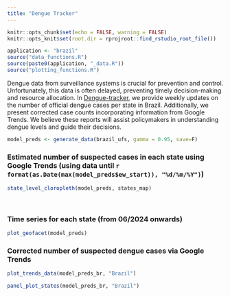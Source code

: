```yaml
---
title: "Dengue Tracker"
---
```


```r
knitr::opts_chunk$set(echo = FALSE, warning = FALSE)
knitr::opts_knit$set(root.dir = rprojroot::find_rstudio_root_file())
```
 
```r
application <- "brazil"
source("data_functions.R")
source(paste0(application, "_data.R"))
source("plotting_functions.R")

```

Dengue data from surveillance systems is crucial for prevention and control. Unfortunately, this data is often delayed, preventing timely decision-making and resource allocation. In [Dengue-tracker](https://diseasesurveillance.github.io/dengue-tracker/index.html), we provide weekly updates on the number of official dengue cases per state in Brazil. Additionally, we present corrected case counts incorporating information from Google Trends. We believe these reports will assist policymakers in understanding dengue levels and guide their decisions.


```r
model_preds <- generate_data(brazil_ufs, gamma = 0.95, save=F)
```

<meta name="viewport" content="width=device-width, initial-scale=1.0, maximum-scale=1.0, user-scalable=no" />

<style>
.html-widget {
    margin: auto;
}
</style>


### Estimated number of suspected cases in each state using Google Trends (using data until `r format(as.Date(max(model_preds$ew_start)), "%d/%m/%Y")`)


```r

state_level_cloropleth(model_preds, states_map)
```
 
<br>

### Time series for each state (from 06/2024 onwards)

<style>
.html-widget {
    margin: auto;
}
</style>

```r
plot_geofacet(model_preds)
```

### Corrected number of suspected dengue cases via Google Trends

```r

plot_trends_data(model_preds_br, "Brazil")
```

<style>
.html-widget {
    margin: auto;
}
</style>



```r
panel_plot_states(model_preds_br, "Brazil")
```
